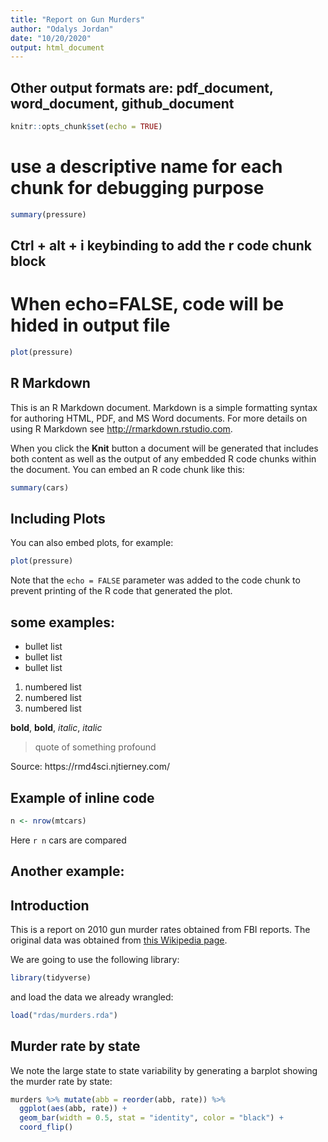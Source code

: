 ```yaml
---
title: "Report on Gun Murders"
author: "Odalys Jordan"
date: "10/20/2020"
output: html_document
---
```


## Other output formats are: pdf_document, word_document, github_document

```r
knitr::opts_chunk$set(echo = TRUE)
```

# use a descriptive name for each chunk for debugging purpose
```r
summary(pressure)
```

## Ctrl + alt + i keybinding to add the r code chunk block  
# When echo=FALSE, code will be hided in output file

```r
plot(pressure)

```

## R Markdown

This is an R Markdown document. Markdown is a simple formatting syntax for authoring HTML, PDF, and MS Word documents. For more details on using R Markdown see <http://rmarkdown.rstudio.com>.

When you click the **Knit** button a document will be generated that includes both content as well as the output of any embedded R code chunks within the document. You can embed an R code chunk like this:

```r
summary(cars)
```

## Including Plots

You can also embed plots, for example:

```r
plot(pressure)
```

Note that the `echo = FALSE` parameter was added to the code chunk to prevent printing of the R code that generated the plot.



## some examples:

- bullet list
- bullet list
- bullet list

1. numbered list
2. numbered list
3. numbered list

__bold__, **bold**, _italic_, *italic*

> quote of something profound

Source: https://rmd4sci.njtierney.com/


## Example of inline code

 
 ```r
n <- nrow(mtcars)
```
Here `r n` cars are compared


## Another example:


## Introduction

This is a report on 2010 gun murder rates obtained from FBI reports. The original data was obtained from [this Wikipedia page](https://en.wikipedia.org/wiki/Murder_in_the_United_States_by_state).

We are going to use the following library:

```r
library(tidyverse)
```
  
and load the data we already wrangled:

```r
load("rdas/murders.rda")
```

## Murder rate by state 

We note the large state to state variability by generating a barplot showing the murder rate by state:

```r
murders %>% mutate(abb = reorder(abb, rate)) %>%
  ggplot(aes(abb, rate)) +
  geom_bar(width = 0.5, stat = "identity", color = "black") +
  coord_flip()
```


